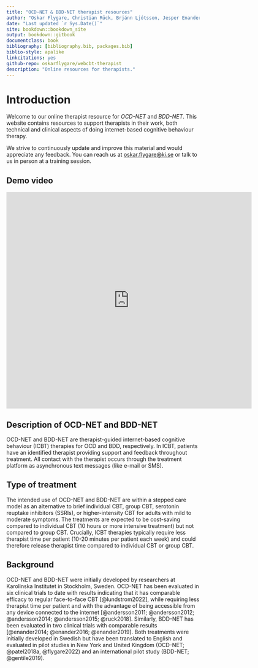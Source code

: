 ```yaml
---
title: "OCD-NET & BDD-NET therapist resources"
author: "Oskar Flygare, Christian Rück, Brjánn Ljótsson, Jesper Enander & Erik Andersson"
date: "Last updated `r Sys.Date()`"
site: bookdown::bookdown_site
output: bookdown::gitbook
documentclass: book
bibliography: [bibliography.bib, packages.bib]
biblio-style: apalike
linkcitations: yes
github-repo: oskarflygare/webcbt-therapist
description: "Online resources for therapists."
---
```


# Introduction

Welcome to our online therapist resource for *OCD-NET* and *BDD-NET*. This website contains resources to support therapists in their work, both technical and clinical aspects of doing internet-based cognitive behaviour therapy.

We strive to continuously update and improve this material and would appreciate any feedback. You can reach us at <oskar.flygare@ki.se> or talk to us in person at a training session.

## Demo video

<iframe src="https://player.vimeo.com/video/345008016" width="640" height="564" frameborder="0" allow="autoplay; fullscreen" allowfullscreen></iframe>

## Description of OCD-NET and BDD-NET

OCD-NET and BDD-NET are therapist-guided internet-based cognitive behaviour (ICBT) therapies for OCD and BDD, respectively. In ICBT, patients have an identified therapist providing support and feedback throughout treatment. All contact with the therapist occurs through the treatment platform as asynchronous text messages (like e-mail or SMS).

## Type of treatment

The intended use of OCD-NET and BDD-NET are within a stepped care model as an alternative to brief individual CBT, group CBT, serotonin reuptake inhibitors (SSRIs), or higher-intensity CBT for adults with mild to moderate symptoms. The treatments are expected to be cost-saving compared to individual CBT (10 hours or more intensive treatment) but not compared to group CBT. Crucially, ICBT therapies typically require less therapist time per patient (10-20 minutes per patient each week) and could therefore release therapist time compared to individual CBT or group CBT.

## Background

OCD-NET and BDD-NET were initially developed by researchers at Karolinska Institutet in Stockholm, Sweden. OCD-NET has been evaluated in six clinical trials to date with results indicating that it has comparable efficacy to regular face-to-face CBT [@lundstrom2022], while requiring less therapist time per patient and with the advantage of being accessible from any device connected to the internet [@andersson2011; @andersson2012; @andersson2014; @andersson2015; @ruck2018]. Similarly, BDD-NET has been evaluated in two clinical trials with comparable results [@enander2014; @enander2016; @enander2019]. Both treatments were initially developed in Swedish but have been translated to English and evaluated in pilot studies in New York and United Kingdom (OCD-NET; @patel2018a, @flygare2022) and an international pilot study (BDD-NET; @gentile2019).


